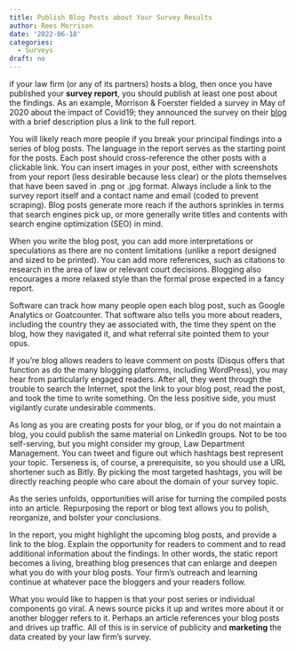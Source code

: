 ```yaml
---
title: Publish Blog Posts about Your Survey Results
author: Rees Morrison
date: '2022-06-18'
categories:
  - Surveys
draft: no
---
```


if your law firm (or any of its partners) hosts a blog, then once you have published your **survey report**, you should publish at least one post about the findings.  As an example, Morrison & Foerster fielded a survey in May of 2020 about the impact of Covid19; they announced the survey on their [blog](https://www.mofo.com/resources/insights/200615-impact-survey-easing-stay-orders.html) with a brief description plus a link to the full report.  

You will likely reach more people if you break your principal findings into a series of blog posts.  The language in the report serves as the starting point for the posts.  Each post should cross-reference the other posts with a clickable link.  You can insert images in your post, either with screenshots from your report (less desirable because less clear) or the plots themselves that have been saved in .png or .jpg format.  Always include a link to the survey report itself and a contact name and email (coded to prevent scraping).  Blog posts generate more reach if the authors sprinkles in terms that search engines pick up, or more generally write titles and contents with search engine optimization (SEO) in mind.

When you write the blog post, you can add more interpretations or speculations as there are no content limitations (unlike a report designed and sized to be printed).  You can add more references, such as citations to research in the area of law or relevant court decisions.  Blogging also encourages a more relaxed style than the formal prose expected in a fancy report.

Software can track how many people open each blog post, such as Google Analytics or Goatcounter.  That software also tells you more about readers, including the country they ae associated with, the time they spent on the blog, how they navigated it, and what referral site pointed them to your opus.

If you’re blog allows readers to leave comment on posts (Disqus offers that function as do the many blogging platforms, including WordPress), you may hear from particularly engaged readers.  After all, they went through the trouble to search the Internet, spot the link to your blog post, read the post, and took the time to write something.  On the less positive side, you must vigilantly curate undesirable comments.

As long as you are creating posts for your blog, or if you do not maintain a blog, you could publish the same material on LinkedIn groups.  Not to be too self-serving, but you might consider my group, Law Department Management.  You can tweet and figure out which hashtags best represent your topic.  Terseness is, of course, a prerequisite, so you should use a URL shortener such as Bitly.  By picking the most targeted hashtags, you will be directly reaching people who care about the domain of your survey topic.  

As the series unfolds, opportunities will arise for turning the compiled posts into an article.  Repurposing the report or blog text allows you to polish, reorganize, and bolster your conclusions.

In the report, you might highlight the upcoming blog posts, and provide a link to the blog.  Explain the opportunity for readers to comment and to read additional information about the findings.  In other words, the static report becomes a living, breathing blog presences that can enlarge and deepen what you do with your blog posts.  Your firm’s outreach and learning continue at whatever pace the bloggers and your readers follow.

What you would like to happen is that your post series or individual components go viral.  A news source picks it up and writes more about it or another blogger refers to it.  Perhaps an article references your blog posts and drives up traffic.  All of this is in service of publicity and **marketing** the data created by your law firm’s survey.
